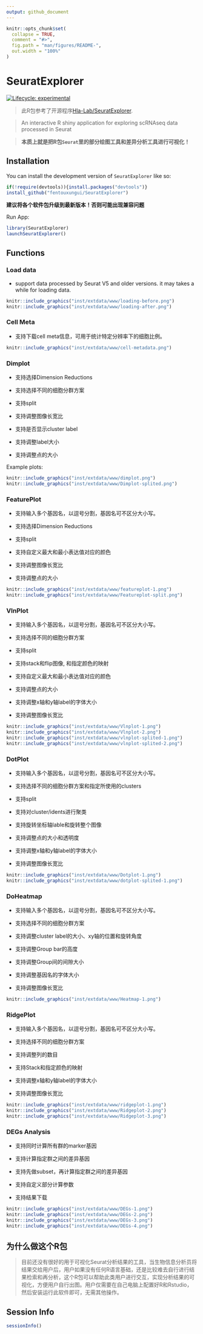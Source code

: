 ```yaml
---
output: github_document
---
```


<!-- README.md is generated from README.Rmd. Please edit that file -->

```r
knitr::opts_chunk$set(
  collapse = TRUE,
  comment = "#>",
  fig.path = "man/figures/README-",
  out.width = "100%"
)
```

# SeuratExplorer

<!-- badges: start -->
[![Lifecycle: experimental](https://img.shields.io/badge/lifecycle-experimental-orange.svg)](https://lifecycle.r-lib.org/articles/stages.html#experimental)
<!-- badges: end -->

> 此R包参考了开源程序[Hla-Lab/SeuratExplorer](https://github.com/rwcrocker/SeuratExplorer/).

> An interactive R shiny application for exploring scRNAseq data processed in Seurat

> **本质上就是把R包``Seurat``里的部分绘图工具和差异分析工具进行可视化！**

## Installation

You can install the development version of ``SeuratExplorer`` like so:

```r
if(!require(devtools)){install.packages("devtools")}
install_github("fentouxungui/SeuratExplorer")
```

**建议将各个软件包升级到最新版本！否则可能出现兼容问题**

Run App:
 
```r
library(SeuratExplorer)
launchSeuratExplorer()
```

## Functions

### Load data

- support data processed by Seurat V5 and older versions. it may takes a while for loading data.

```r
knitr::include_graphics("inst/extdata/www/loading-before.png")
knitr::include_graphics("inst/extdata/www/loading-after.png")
```

### Cell Meta

- 支持下载cell meta信息，可用于统计特定分辨率下的细胞比例。

```r
knitr::include_graphics("inst/extdata/www/cell-metadata.png")
```

### Dimplot

- 支持选择Dimension Reductions

- 支持选择不同的细胞分群方案

- 支持split

- 支持调整图像长宽比

- 支持是否显示cluster label

- 支持调整label大小

- 支持调整点的大小

Example plots:

```r
knitr::include_graphics("inst/extdata/www/dimplot.png")
knitr::include_graphics("inst/extdata/www/Dimplot-splited.png")
```

### FeaturePlot

- 支持输入多个基因名，以逗号分割，基因名可不区分大小写。

- 支持选择Dimension Reductions

- 支持split

- 支持自定义最大和最小表达值对应的颜色

- 支持调整图像长宽比

- 支持调整点的大小

```r
knitr::include_graphics("inst/extdata/www/featureplot-1.png")
knitr::include_graphics("inst/extdata/www/Featureplot-split.png")
```

### VlnPlot

- 支持输入多个基因名，以逗号分割，基因名可不区分大小写。

- 支持选择不同的细胞分群方案

- 支持split

- 支持stack和flip图像, 和指定颜色的映射

- 支持自定义最大和最小表达值对应的颜色

- 支持调整点的大小

- 支持调整x轴和y轴label的字体大小

- 支持调整图像长宽比


```r
knitr::include_graphics("inst/extdata/www/Vlnplot-1.png")
knitr::include_graphics("inst/extdata/www/Vlnplot-2.png")
knitr::include_graphics("inst/extdata/www/vlnplot-splited-1.png")
knitr::include_graphics("inst/extdata/www/vlnplot-splited-2.png")
```

### DotPlot

- 支持输入多个基因名，以逗号分割，基因名可不区分大小写。

- 支持选择不同的细胞分群方案和指定所使用的clusters

- 支持split

- 支持对cluster/idents进行聚类

- 支持旋转坐标轴lable和旋转整个图像

- 支持调整点的大小和透明度

- 支持调整x轴和y轴label的字体大小

- 支持调整图像长宽比

```r
knitr::include_graphics("inst/extdata/www/Dotplot-1.png")
knitr::include_graphics("inst/extdata/www/dotplot-splited-1.png")
```

### DoHeatmap

- 支持输入多个基因名，以逗号分割，基因名可不区分大小写。

- 支持选择不同的细胞分群方案

- 支持调整cluster label的大小、xy轴的位置和旋转角度

- 支持调整Group bar的高度

- 支持调整Group间的间隙大小

- 支持调整基因名的字体大小

- 支持调整图像长宽比

```r
knitr::include_graphics("inst/extdata/www/Heatmap-1.png")
```

### RidgePlot

- 支持输入多个基因名，以逗号分割，基因名可不区分大小写。

- 支持选择不同的细胞分群方案

- 支持调整列的数目

- 支持Stack和指定颜色的映射

- 支持调整x轴和y轴label的字体大小

- 支持调整图像长宽比

```r
knitr::include_graphics("inst/extdata/www/ridgeplot-1.png")
knitr::include_graphics("inst/extdata/www/Ridgeplot-2.png")
knitr::include_graphics("inst/extdata/www/Ridgeplot-3.png")
```

### DEGs Analysis

- 支持同时计算所有群的marker基因

- 支持计算指定群之间的差异基因

- 支持先做subset，再计算指定群之间的差异基因

- 支持自定义部分计算参数

- 支持结果下载

```r
knitr::include_graphics("inst/extdata/www/DEGs-1.png")
knitr::include_graphics("inst/extdata/www/DEGs-2.png")
knitr::include_graphics("inst/extdata/www/DEGs-3.png")
knitr::include_graphics("inst/extdata/www/DEGs-4.png")
```

## 为什么做这个R包

> 目前还没有很好的用于可视化Seurat分析结果的工具，当生物信息分析员将结果交给用户后，用户如果没有任何R语言基础，还是比较难去自行进行结果检索和再分析，这个R包可以帮助此类用户进行交互，实现分析结果的可视化，方便用户自行出图。用户仅需要在自己电脑上配置好R和Rstudio，然后安装运行此软件即可，无需其他操作。


## Session Info

```r
sessionInfo()
```

